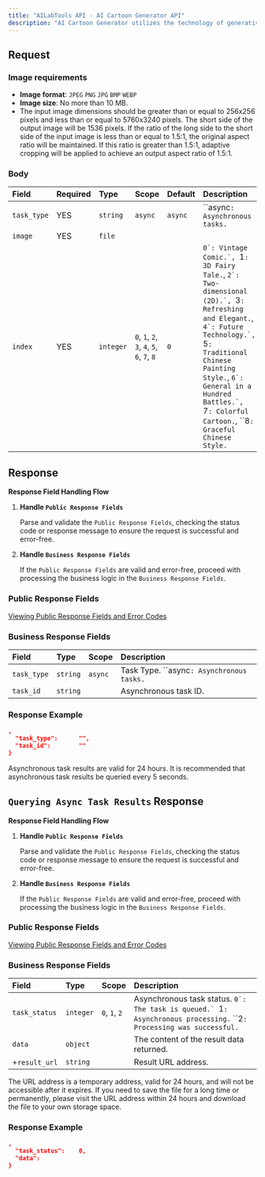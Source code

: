 ```yaml
---
title: "AILabTools API - AI Cartoon Generator API"
description: "AI Cartoon Generator utilizes the technology of generative models to automatically generate cartoon-style images in different styles. This technology can create cartoonized images with the same resolution as the input image and specific cartoon styles, and supports users to choose from a variety of cartoon styles. It is worth mentioning that even for the same image and style, each generated image is unique. The tool provides users with dozens of cartoon style options to choose from."
---
```


## Request

### Image requirements

- **Image format**: `JPEG` `PNG` `JPG` `BMP` `WEBP`
- **Image size**: No more than 10 MB.
- The input image dimensions should be greater than or equal to 256x256 pixels and less than or equal to 5760x3240 pixels. The short side of the output image will be 1536 pixels. If the ratio of the long side to the short side of the input image is less than or equal to 1.5:1, the original aspect ratio will be maintained. If this ratio is greater than 1.5:1, adaptive cropping will be applied to achieve an output aspect ratio of 1.5:1.

### Body

| Field       | Required | Type      | Scope                                                                                                                | Default      | Description                                                                                                                                                                                                                                                                                                                                              |
|:------------|:---------|:----------|:---------------------------------------------------------------------------------------------------------------------|:-------------|:---------------------------------------------------------------------------------------------------------------------------------------------------------------------------------------------------------------------------------------------------------------------------------------------------------------------------------------------------------|
| `task_type` | YES      | `string`  | ``async`` | `async`      | ``async`: Asynchronous tasks.` |
| `image`     | YES      | `file`    |                                                                                                                      |              |                                                                                                                                                                                                                                                                                                                                                          |
| `index`     | YES      | `integer` | ``0``, ``1``, ``2``, ``3``, ``4``, ``5``, ``6``, ``7``, ``8`` | ``0`` | ``0`: Vintage Comic.`, ``1`: 3D Fairy Tale.`, ``2`: Two-dimensional (2D).`, ``3`: Refreshing and Elegant.`, ``4`: Future Technology.`, ``5`: Traditional Chinese Painting Style.`, ``6`: General in a Hundred Battles.`, ``7`: Colorful Cartoon.`, ``8`: Graceful Chinese Style.` |

## Response

**Response Field Handling Flow**

1. **Handle `Public Response Fields`**

   Parse and validate the `Public Response Fields`, checking the status code or response message to ensure the request is successful and error-free.

2. **Handle `Business Response Fields`**

   If the `Public Response Fields` are valid and error-free, proceed with processing the business logic in the `Business Response Fields`.

### Public Response Fields

<a href="/doc/response-description" target="_blank">Viewing Public Response Fields and Error Codes</a>

### Business Response Fields

| Field       | Type     | Scope            | Description                                      |
|:------------|:---------|:-----------------|:-------------------------------------------------|
| `task_type` | `string` | ``async`` | Task Type. ``async`: Asynchronous tasks.` |
| `task_id`   | `string` |                  | Asynchronous task ID.                            |

### Response Example

```json
,
  "task_type":      "",
  "task_id":        ""
}
```

Asynchronous task results are valid for 24 hours. It is recommended that asynchronous task results be queried every 5 seconds.

## `Querying Async Task Results` Response

**Response Field Handling Flow**

1. **Handle `Public Response Fields`**

   Parse and validate the `Public Response Fields`, checking the status code or response message to ensure the request is successful and error-free.

2. **Handle `Business Response Fields`**

   If the `Public Response Fields` are valid and error-free, proceed with processing the business logic in the `Business Response Fields`.

### Public Response Fields

<a href="/doc/response-description" target="_blank">Viewing Public Response Fields and Error Codes</a>

### Business Response Fields

| Field         | Type      | Scope                                  | Description                                                                                                                                 |
|:--------------|:----------|:---------------------------------------|:--------------------------------------------------------------------------------------------------------------------------------------------|
| `task_status` | `integer` | ``0``, ``1``, ``2`` | Asynchronous task status. ``0`: The task is queued.` ``1`: Asynchronous processing.` ``2`: Processing was successful.` |
| `data`        | `object`  |                                        | The content of the result data returned.                                                                                                    |
| +`result_url` | `string`  |                                        | Result URL address.                                                                                                                         |

The URL address is a temporary address, valid for 24 hours, and will not be accessible after it expires. If you need to save the file for a long time or permanently, please visit the URL address within 24 hours and download the file to your own storage space.

### Response Example

```json
,
  "task_status":    0,
  "data":           
}
```
